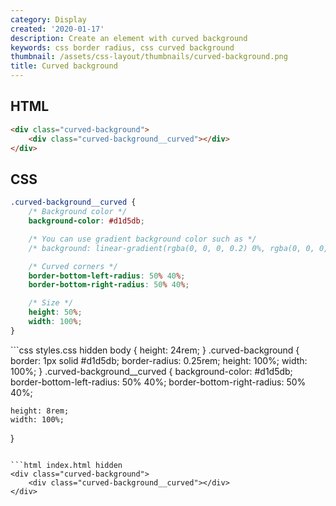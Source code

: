 ```yaml
---
category: Display
created: '2020-01-17'
description: Create an element with curved background
keywords: css border radius, css curved background
thumbnail: /assets/css-layout/thumbnails/curved-background.png
title: Curved background
---
```


## HTML

```html index.html
<div class="curved-background">
    <div class="curved-background__curved"></div>
</div>
```

## CSS

```css styles.css
.curved-background__curved {
    /* Background color */
    background-color: #d1d5db;

    /* You can use gradient background color such as */
    /* background: linear-gradient(rgba(0, 0, 0, 0.2) 0%, rgba(0, 0, 0, 0.1) 100%); */

    /* Curved corners */
    border-bottom-left-radius: 50% 40%;
    border-bottom-right-radius: 50% 40%;

    /* Size */
    height: 50%;
    width: 100%;
}
```

<Playground>
```css styles.css hidden
body {
    height: 24rem;
}
.curved-background {
    border: 1px solid #d1d5db;
    border-radius: 0.25rem;
    height: 100%;
    width: 100%;
}
.curved-background__curved {
    background-color: #d1d5db;
    border-bottom-left-radius: 50% 40%;
    border-bottom-right-radius: 50% 40%;

    height: 8rem;
    width: 100%;
}
```

```html index.html hidden
<div class="curved-background">
    <div class="curved-background__curved"></div>
</div>
```
</Playground>
